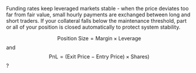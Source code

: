 Funding rates keep leveraged markets stable - when the price deviates too far from fair value, small hourly payments are exchanged between long and short traders. If your collateral falls below the maintenance threshold, part or all of your position is closed automatically to protect system stability.


$$
\text{Position Size} = \text{Margin} \times \text{Leverage}
$$
and
$$
\text{PnL} = (\text{Exit Price} \ - \ \text{Entry Price}) \times \text{Shares})
$$
?


